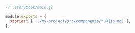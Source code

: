 ```js
// .storybook/main.js

module.exports = {
  stories: ['../my-project/src/components/*.@(js|md)'],
};
```
